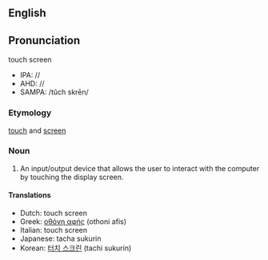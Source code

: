 {{Wikipedia}}
==English==
==Pronunciation==
touch screen
*IPA: //
*AHD: //
*SAMPA: /tûch skrēn/

=== Etymology ===

[[touch]] and [[screen]]

=== Noun ===
#An input/output device that allows the user to interact with the computer by touching the display screen.

==== Translations ====
*Dutch: touch screen
*Greek: [[οθόνη αφής]] (othoni afis)
*Italian: touch screen
*Japanese: <!--[[]] (-->tacha sukurin<!--)-->
*Korean: [[터치 스크린]] (tachi sukurin)